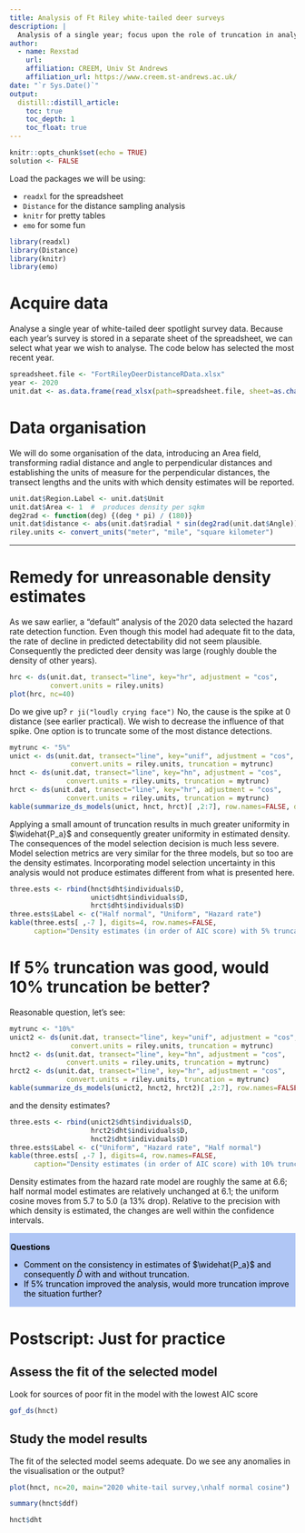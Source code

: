 ```yaml
---
title: Analysis of Ft Riley white-tailed deer surveys
description: |
  Analysis of a single year; focus upon the role of truncation in analysis.
author:
  - name: Rexstad
    url: 
    affiliation: CREEM, Univ St Andrews
    affiliation_url: https://www.creem.st-andrews.ac.uk/
date: "`r Sys.Date()`"
output: 
  distill::distill_article:
    toc: true
    toc_depth: 1
    toc_float: true
---
```


```r
knitr::opts_chunk$set(echo = TRUE)
solution <- FALSE
```

Load the packages we will be using:

- `readxl` for the spreadsheet
- `Distance` for the distance sampling analysis
- `knitr` for pretty tables
- `emo` for some fun

```r
library(readxl)
library(Distance)
library(knitr)
library(emo)
```

# Acquire data

Analyse a single year of white-tailed deer spotlight survey data.  Because each year's survey is stored in a separate sheet of the spreadsheet, we can select what year we wish to analyse.  The code below has selected the most recent year.

```r
spreadsheet.file <- "FortRileyDeerDistanceRData.xlsx"
year <- 2020
unit.dat <- as.data.frame(read_xlsx(path=spreadsheet.file, sheet=as.character(year)))
```

#  Data organisation

We will do some organisation of the data, introducing an Area field, transforming radial distance and angle to perpendicular distances and establishing the units of measure for the perpendicular distances, the transect lengths and the units with which density estimates will be reported.

```r
unit.dat$Region.Label <- unit.dat$Unit
unit.dat$Area <- 1  #  produces density per sqkm
deg2rad <- function(deg) {(deg * pi) / (180)}
unit.dat$distance <- abs(unit.dat$radial * sin(deg2rad(unit.dat$Angle)))
riley.units <- convert_units("meter", "mile", "square kilometer")
```

---

# Remedy for unreasonable density estimates

As we saw earlier, a "default" analysis of the 2020 data selected the hazard rate detection function.  Even though this model had adequate fit to the data, the rate of decline in predicted detectability did not seem plausible.  Consequently the predicted deer density was large (roughly double the density of other years).

<aside>
```r
hrc <- ds(unit.dat, transect="line", key="hr", adjustment = "cos", 
          convert.units = riley.units)
plot(hrc, nc=40)
```

</aside>

Do we give up? `r ji("loudly crying face")`  No, the cause is the spike at 0 distance (see earlier practical).  We wish to decrease the influence of that spike.  One option is to truncate some of the most distance detections.

```r
mytrunc <- "5%"
unict <- ds(unit.dat, transect="line", key="unif", adjustment = "cos", 
               convert.units = riley.units, truncation = mytrunc)
hnct <- ds(unit.dat, transect="line", key="hn", adjustment = "cos", 
              convert.units = riley.units, truncation = mytrunc)
hrct <- ds(unit.dat, transect="line", key="hr", adjustment = "cos", 
              convert.units = riley.units, truncation = mytrunc)
kable(summarize_ds_models(unict, hnct, hrct)[ ,2:7], row.names=FALSE, digits=4)
```



Applying a small amount of truncation results in much greater uniformity in $\widehat{P_a}$ and consequently greater uniformity in estimated density.  The consequences of the model selection decision is much less severe.  Model selection metrics are very similar for the three models, but so too are the density estimates.  Incorporating model selection uncertainty in this analysis would not produce estimates different from what is presented here.

```r
three.ests <- rbind(hnct$dht$individuals$D,
                    unict$dht$individuals$D,
                    hrct$dht$individuals$D)
three.ests$Label <- c("Half normal", "Uniform", "Hazard rate")
kable(three.ests[ ,-7 ], digits=4, row.names=FALSE, 
      caption="Density estimates (in order of AIC score) with 5% truncation.")
```


# If 5% truncation was good, would 10% truncation be better?

Reasonable question, let's see:

```r
mytrunc <- "10%"
unict2 <- ds(unit.dat, transect="line", key="unif", adjustment = "cos", 
               convert.units = riley.units, truncation = mytrunc)
hnct2 <- ds(unit.dat, transect="line", key="hn", adjustment = "cos", 
              convert.units = riley.units, truncation = mytrunc)
hrct2 <- ds(unit.dat, transect="line", key="hr", adjustment = "cos", 
              convert.units = riley.units, truncation = mytrunc)
kable(summarize_ds_models(unict2, hnct2, hrct2)[ ,2:7], row.names=FALSE, digits=4)
```

and the density estimates?

```r
three.ests <- rbind(unict2$dht$individuals$D,
                    hrct2$dht$individuals$D,
                    hnct2$dht$individuals$D)
three.ests$Label <- c("Uniform", "Hazard rate", "Half normal")
kable(three.ests[ ,-7 ], digits=4, row.names=FALSE, 
      caption="Density estimates (in order of AIC score) with 10% truncation.")
```

Density estimates from the hazard rate model are roughly the same at 6.6; half normal model estimates are relatively unchanged at 6.1; the uniform cosine moves from 5.7 to 5.0 (a 13% drop).  Relative to the precision with which density is estimated, the changes are well within the confidence intervals.

<div class="warning" style='padding:0.1em; background-color:#b0c6f5; color:#000000'>
<span>
<p style='margin-top:1em; text-align:left'>
<b>Questions</b></p>
<p style='margin-left:1em;'>
<ul>
<li>Comment on the consistency in estimates of $\widehat{P_a}$ and consequently $\hat{D}$ with and without truncation.
<li>If 5% truncation improved the analysis, would more truncation improve the situation further?
</ul>
</p>
</span>
</div>

# Postscript: Just for practice

## Assess the fit of the selected model

Look for sources of poor fit in the model with the lowest AIC score

```r
gof_ds(hnct)
```

## Study the model results 

The fit of the selected model seems adequate.  Do we see any anomalies in the visualisation or the output?

```r
plot(hnct, nc=20, main="2020 white-tail survey,\nhalf normal cosine")
```

```r
summary(hnct$ddf)
```

```r
hnct$dht
```

